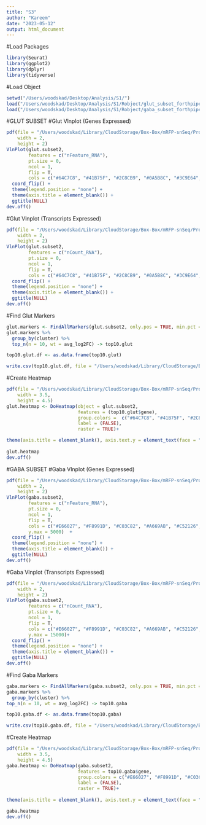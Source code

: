 ```yaml
---
title: "S3"
author: "Kareem"
date: "2023-05-12"
output: html_document
---
```


#Load Packages
```r
library(Seurat)
library(ggplot2)
library(dplyr)
library(tidyverse)
```
#Load Object
```r
setwd("/Users/woodskad/Desktop/Analysis/S1/")
load("/Users/woodskad/Desktop/Analysis/S1/Robject/glut_subset_forthpipe_11102022.RData")
load("/Users/woodskad/Desktop/Analysis/S1/Robject/gaba_subset_forthpipe_03142023.RData")
```

#GLUT SUBSET
#Glut Vlnplot (Genes Expressed)
```r
pdf(file = "/Users/woodskad/Library/CloudStorage/Box-Box/mRFP-snSeq/Project1_XPoSEseq/XPoSEseq_manuscript/S1_panels/Glut/GlutVln_Gene_Exp_AAcols.pdf",
    width = 2,
    height = 2)
VlnPlot(glut.subset2, 
        features = c("nFeature_RNA"), 
        pt.size = 0, 
        ncol = 1,
        flip = T,
        cols = c("#64C7C8", "#41B75F", "#2C8CB9", "#0A5B8C", "#3C9E64", "#6F499D" )) + 
  coord_flip() + 
  theme(legend.position = "none") + 
  theme(axis.title = element_blank()) +
  ggtitle(NULL)
dev.off()
```

#Glut Vlnplot (Transcripts Expressed)
```r
pdf(file = "/Users/woodskad/Library/CloudStorage/Box-Box/mRFP-snSeq/Project1_XPoSEseq/XPoSEseq_manuscript/S1_panels/Glut/GlutVln_transcripts_AAcols.pdf",
    width = 2,
    height = 2)
VlnPlot(glut.subset2, 
        features = c("nCount_RNA"), 
        pt.size = 0, 
        ncol = 1,
        flip = T,
        cols = c("#64C7C8", "#41B75F", "#2C8CB9", "#0A5B8C", "#3C9E64", "#6F499D" )) + 
  coord_flip() +
  theme(legend.position = "none") + 
  theme(axis.title = element_blank()) +
  ggtitle(NULL)
dev.off()
```

#Find Glut Markers
```r
glut.markers <- FindAllMarkers(glut.subset2, only.pos = TRUE, min.pct = 0.25, logfc.threshold = 0.25)
glut.markers %>% 
  group_by(cluster) %>% 
  top_n(n = 10, wt = avg_log2FC) -> top10.glut

top10.glut.df <- as.data.frame(top10.glut)

write.csv(top10.glut.df, file = "/Users/woodskad/Library/CloudStorage/Box-Box/mRFP-snSeq/Project1_XPoSEseq/XPoSEseq_manuscript/S3_panels/top10.glut.csv")

```

#Create Heatmap
```r
pdf(file = "/Users/woodskad/Library/CloudStorage/Box-Box/mRFP-snSeq/Project1_XPoSEseq/XPoSEseq_manuscript/S3_panels/Heatmaps/glut_top10genes_heatmapOB.pdf",
    width = 3.5,
    height = 4.5)
glut.heatmap <- DoHeatmap(object = glut.subset2, 
                          features = (top10.glut$gene),
                          group.colors =  c("#64C7C8", "#41B75F", "#2C8CB9", "#0A5B8C", "#3C9E64", "#6F499D"),
                          label = (FALSE),
                          raster = TRUE)+

theme(axis.title = element_blank(), axis.text.y = element_text(face = "italic", size = 5), legend.position = "none")+
  
glut.heatmap
dev.off()
```

#GABA SUBSET
#Gaba Vlnplot (Genes Expressed)
```r
pdf(file = "/Users/woodskad/Library/CloudStorage/Box-Box/mRFP-snSeq/Project1_XPoSEseq/XPoSEseq_manuscript/S2_panels/Gaba/GabaVln_Gene_Exp_AAcols.pdf",
    width = 2,
    height = 2)
VlnPlot(gaba.subset2, 
        features = c("nFeature_RNA"), 
        pt.size = 0, 
        ncol = 1, 
        flip = T,
        cols = c("#E66027", "#F8991D", "#C03C82", "#A669AB", "#C52126", "#DB808C", "#B0B235"),
        y.max = 5000)  + 
  coord_flip() + 
  theme(legend.position = "none") + 
  theme(axis.title = element_blank()) +
  ggtitle(NULL)
dev.off()
```

#Gaba Vlnplot (Transcripts Expressed)
```r
pdf(file = "/Users/woodskad/Library/CloudStorage/Box-Box/mRFP-snSeq/Project1_XPoSEseq/XPoSEseq_manuscript/S2_panels/Gaba/GabaVln_transcripts_AAcols.pdf",
    width = 2,
    height = 2)
VlnPlot(gaba.subset2, 
        features = c("nCount_RNA"), 
        pt.size = 0, 
        ncol = 1, 
        flip = T,     
        cols = c("#E66027", "#F8991D", "#C03C82", "#A669AB", "#C52126", "#DB808C", "#B0B235"),
        y.max = 15000)+ 
  coord_flip() + 
  theme(legend.position = "none") + 
  theme(axis.title = element_blank()) +
  ggtitle(NULL)
dev.off()
```

#Find Gaba Markers
```r
gaba.markers <- FindAllMarkers(gaba.subset2, only.pos = TRUE, min.pct = 0.25, logfc.threshold = 0.25) 
gaba.markers %>% 
  group_by(cluster) %>% 
top_n(n = 10, wt = avg_log2FC) -> top10.gaba

top10.gaba.df <- as.data.frame(top10.gaba)

write.csv(top10.gaba.df, file = "/Users/woodskad/Library/CloudStorage/Box-Box/mRFP-snSeq/Project1_XPoSEseq/XPoSEseq_manuscript/S3_panels/top10.gaba.csv")

```

#Create Heatmap
```r
pdf(file = "/Users/woodskad/Library/CloudStorage/Box-Box/mRFP-snSeq/Project1_XPoSEseq/XPoSEseq_manuscript/S3_panels/Heatmaps/gaba_top10genes_heatmapV6.pdf",
    width = 3.5,
    height = 4.5)
gaba.heatmap <- DoHeatmap(gaba.subset2, 
                          features = top10.gaba$gene,
                          group.colors = c("#E66027", "#F8991D", "#C03C82", "#A669AB", "#C52126", "#DB808C", "#B0B235"),
                          label = (FALSE),
                          raster = TRUE)+
  
theme(axis.title = element_blank(), axis.text.y = element_text(face = "italic", size = 5), legend.position = "none")

gaba.heatmap
dev.off()
```